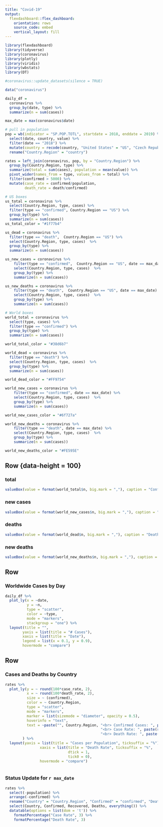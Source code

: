 ```yaml
---
title: "Covid-19"
output: 
  flexdashboard::flex_dashboard:
    orientation: rows
    source_code: embed
    vertical_layout: fill
---
```


```r
library(flexdashboard)
library(tidyverse)
library(coronavirus)
library(plotly)
library(viridis)
library(wbstats)
library(DT)

#coronavirus::update_datasets(silence = TRUE)

data("coronavirus")

daily_df = 
  coronavirus %>% 
  group_by(date, type) %>% 
  summarize(n = sum(cases)) 

max_date = max(coronavirus$date) 

# pull in population
pop = wb(indicator = "SP.POP.TOTL", startdate = 2018, enddate = 2019) %>% 
  select(date, country, value) %>% 
  filter(date == "2018") %>% 
  mutate(country = recode(country, "United States" = "US", "Czech Republic" = "Czechia", "Korea, Rep." = "Korea, South", "Iran, Islamic Rep." = "Iran", "Russian Federation" = "Russia")) %>% 
  rename("Country.Region" = "country")

rates = left_join(coronavirus, pop, by = "Country.Region") %>% 
  group_by(Country.Region, type) %>% 
  summarize(total = sum(cases), population = mean(value)) %>% 
  pivot_wider(names_from = type, values_from = total) %>% 
  filter(confirmed > 5000) %>% 
  mutate(case_rate = confirmed/population, 
         death_rate = death/confirmed) 

# US boxes
us_total = coronavirus %>% 
  select(Country.Region, type, cases) %>% 
  filter(type == "confirmed", Country.Region == "US") %>% 
  group_by(type) %>% 
  summarize(n = sum(cases))
us_total_color = "#1f77b4"

us_dead = coronavirus %>% 
  filter(type == "death",  Country.Region == "US") %>% 
  select(Country.Region, type, cases)  %>% 
  group_by(type) %>% 
  summarize(n = sum(cases))

us_new_cases = coronavirus %>% 
    filter(type == "confirmed",  Country.Region == "US", date == max_date) %>% 
    select(Country.Region, type, cases)  %>% 
    group_by(type) %>% 
    summarize(n = sum(cases))

us_new_deaths = coronavirus %>% 
    filter(type == "death",  Country.Region == "US", date == max_date) %>% 
    select(Country.Region, type, cases)  %>% 
    group_by(type) %>% 
    summarize(n = sum(cases))

# World boxes
world_total = coronavirus %>% 
  select(type, cases) %>% 
  filter(type == "confirmed") %>% 
  group_by(type) %>% 
  summarize(n = sum(cases))

world_total_color = "#38d6b7"

world_dead = coronavirus %>% 
  filter(type == "death") %>% 
  select(Country.Region, type, cases)  %>% 
  group_by(type) %>% 
  summarize(n = sum(cases))

world_dead_color = "#FF9754"

world_new_cases = coronavirus %>% 
    filter(type == "confirmed", date == max_date) %>% 
    select(Country.Region, type, cases)  %>% 
    group_by(type) %>% 
    summarize(n = sum(cases))

world_new_cases_color = "#6f727a"

world_new_deaths = coronavirus %>% 
    filter(type == "death", date == max_date) %>% 
    select(Country.Region, type, cases)  %>% 
    group_by(type) %>% 
    summarize(n = sum(cases))

world_new_deaths_color = "#FE595E"

```

Row {data-height = 100}
-----------------------------------------------------------------------
### total {.value-box}
```r
valueBox(value = format(world_total$n, big.mark = ","), caption = "Confirmed Cases", color = world_total_color, icon = "fas fa-thermometer-half")
```

### new cases {.value-box}
```r
valueBox(value = format(world_new_cases$n, big.mark = ","), caption = "New Cases", color = world_new_cases_color, icon = "fas fa-thermometer-full")
```

### deaths {.value-box}
```r
valueBox(value = format(world_dead$n, big.mark = ","), caption = "Deaths", color = world_dead_color)
```


### new deaths {.value-box}
```r
valueBox(value = format(world_new_deaths$n, big.mark = ","), caption = "New Deaths", color = world_new_deaths_color)
```

Row
-----------------------------------------------------------------------

### Worldwide Cases by Day

```r
daily_df %>% 
  plot_ly(x = ~date, 
          y = ~n, 
          type = "scatter", 
          color = ~type, 
          mode = "markers", 
          stackgroup = "one") %>% 
  layout(title = "",
        yaxis = list(title = "# Cases"),
        xaxis = list(title = "Date"),
        legend = list(x = 0.1, y = 0.9),
        hovermode = "compare")

```


Row
-----------------------------------------------------------------------

### Cases and Deaths by Country

```r

rates %>% 
  plot_ly(y = ~ round(100*case_rate, 2), 
          x = ~ round(100*death_rate, 2), 
          size = ~ (confirmed), 
          color = ~ Country.Region, 
          type = "scatter", 
          mode = "markers", 
          marker = list(sizemode = "diameter", opacity = 0.5), 
          hoverinfo = "text", 
          text = ~paste("", Country.Region, "<br> Confirmed Cases: ", paste(format(confirmed, big.mark = "," )),
                                            "<br> Case Rate: ", paste(round(100 * case_rate, 2), "%", sep = ""),
                                            "<br> Death Rate: ", paste(round(100 * death_rate, 2), "%", sep = ""))
        ) %>% 
  layout(yaxis = list(title = "Cases per Population", ticksuffix = "%"),
                xaxis = list(title = "Death Rate", ticksuffix = "%", 
                             dtick = 1, 
                             tick0 = 0),
                hovermode = "compare")
  

```

### Status Update for `r max_date`

```r

rates %>% 
  select(-population) %>% 
  arrange(-confirmed) %>% 
  rename("Country" = "Country.Region", "Confirmed" = "confirmed", "Deaths" = "death", "Case Rate" = "case_rate", "Death Rate" = "death_rate", "Recovered" = "recovered") %>% 
  select(Country, Confirmed, Recovered, Deaths, everything()) %>% 
  datatable(options = list(dom = 't')) %>% 
    formatPercentage("Case Rate", 3) %>% 
    formatPercentage("Death Rate", 3)
  
```

